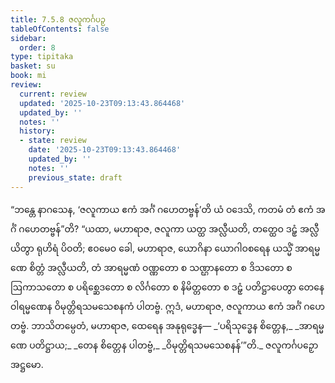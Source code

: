 ```yaml
---
title: 7.5.8 ဇလူကင်္ဂပဉှ
tableOfContents: false
sidebar:
  order: 8
type: tipitaka
basket: su
book: mi
review:
  current: review
  updated: '2025-10-23T09:13:43.864468'
  updated_by: ''
  notes: ''
  history:
  - state: review
    date: '2025-10-23T09:13:43.864468'
    updated_by: ''
    notes: ''
    previous_state: draft
---
```



<ReviewStatus review={frontmatter.review} showDetails={true} />

<HypothesisAnnotation frontmatter={frontmatter} />

<DynamicBreadcrumb />

<Division number="272" book="mi" e="ch" v="28">

<Paragraph number="1920" book="mi">
“ဘန္တေ နာဂသေန, ‘ဇလူကာယ ဧကံ အင်္ဂံ ဂဟေတဗ္ဗန်’တိ ယံ ဝဒေသိ, ကတမံ တံ ဧကံ အင်္ဂံ ဂဟေတဗ္ဗန်”တိ? “ယထာ, မဟာရာဇ, ဇလူကာ ယတ္ထ အလ္လီယတိ, တတ္ထေဝ ဒဠှံ အလ္လီယိတွာ ရုဟိရံ ပိဝတိ; ဧဝမေဝ ခေါ, မဟာရာဇ, ယောဂိနာ ယောဂါဝစရေန ယသ္မိံ အာရမ္မဏေ စိတ္တံ အလ္လီယတိ, တံ အာရမ္မဏံ ဝဏ္ဏတော စ သဏ္ဌာနတော စ ဒိသတော စ ဩကာသတော စ ပရိစ္ဆေဒတော စ လိင်္ဂတော စ နိမိတ္တတော စ ဒဠှံ ပတိဋ္ဌာပေတွာ တေနေဝါရမ္မဏေန ဝိမုတ္တိရသမသေစနကံ ပါတဗ္ဗံ. ဣဒံ, မဟာရာဇ, ဇလူကာယ ဧကံ အင်္ဂံ ဂဟေတဗ္ဗံ. ဘာသိတမ္ပေတံ, မဟာရာဇ, ထေရေန အနုရုဒ္ဓေန—
</Paragraph>

<Paragraph number="1921" type="verses" book="mi">
_‘ပရိသုဒ္ဓေန စိတ္တေန,_  
_အာရမ္မဏေ ပတိဋ္ဌာယ;_  
_တေန စိတ္တေန ပါတဗ္ဗံ,_  
_ဝိမုတ္တိရသမသေစနန်’”တိ._  


</Paragraph>
</Division>

<Paragraph number="1922" type="center" book="mi">
ဇလူကင်္ဂပဉှော အဋ္ဌမော.
</Paragraph>